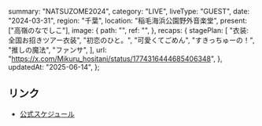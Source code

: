   summary: "NATSUZOME2024",
  category: "LIVE",
  liveType: "GUEST",
  date: "2024-03-31",
  region: "千葉",
  location: "稲毛海浜公園野外音楽堂",
  present: ["高嶺のなでしこ"],
  image: {
    path: "",
    ref: "",
  },
  recaps: {
    stagePlan: [
      "衣装: 全国お招きツアー衣装",
      "初恋のひと。",
      "可愛くてごめん",
      "すきっちゅーの！",
      "推しの魔法",
      "ファンサ",
    ],
    url: "https://x.com/Mikuru_hositani/status/1774316444685406348",
  },
  updatedAt: "2025-06-14",
};

## リンク

- [公式スケジュール](https://takanenonadeshiko.jp/?p=1747)
